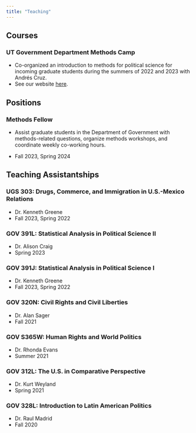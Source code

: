 ```yaml
---
title: "Teaching"
---
```


## Courses

### UT Government Department Methods Camp

-   Co-organized an introduction to methods for political science for incoming graduate students during the summers of 2022 and 2023 with Andrés Cruz.
-   See our website [here](https://methodscamp.github.io/).

## Positions

### Methods Fellow

-   Assist graduate students in the Department of Government with methods-related questions, organize methods workshops, and coordinate weekly co-working hours.

-   Fall 2023, Spring 2024

## Teaching Assistantships

### UGS 303: Drugs, Commerce, and Immigration in U.S.-Mexico Relations

-   Dr. Kenneth Greene
-   Fall 2023, Spring 2022

### GOV 391L: Statistical Analysis in Political Science II

-   Dr. Alison Craig
-   Spring 2023

### GOV 391J: Statistical Analysis in Political Science I

-   Dr. Kenneth Greene
-   Fall 2023, Spring 2022

### GOV 320N: Civil Rights and Civil Liberties

-   Dr. Alan Sager
-   Fall 2021

### GOV S365W: Human Rights and World Politics

-   Dr. Rhonda Evans
-   Summer 2021

### GOV 312L: The U.S. in Comparative Perspective

-   Dr. Kurt Weyland
-   Spring 2021

### GOV 328L: Introduction to Latin American Politics

-   Dr. Raul Madrid
-   Fall 2020
